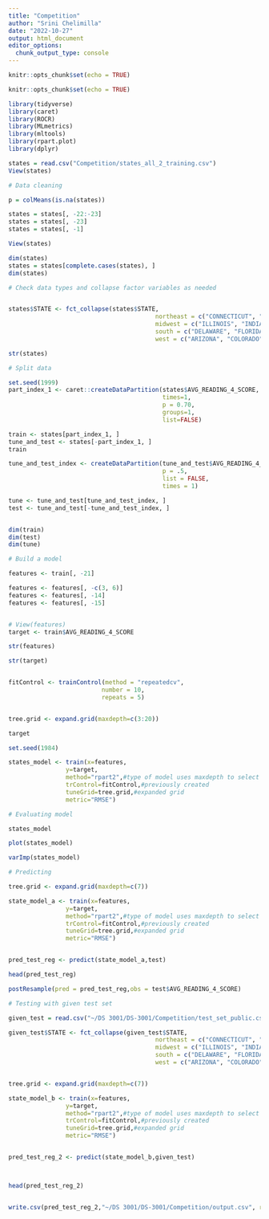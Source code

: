 ---
title: "Competition"
author: "Srini Chelimilla"
date: "2022-10-27"
output: html_document
editor_options: 
  chunk_output_type: console
---

```{r setup, include=FALSE}
knitr::opts_chunk$set(echo = TRUE)
```


```{r}
knitr::opts_chunk$set(echo = TRUE)

library(tidyverse)
library(caret)
library(ROCR)
library(MLmetrics)
library(mltools)
library(rpart.plot)
library(dplyr)
```

```{r}

states = read.csv("Competition/states_all_2_training.csv")
View(states)
```

```{r}
# Data cleaning

p = colMeans(is.na(states))

states = states[, -22:-23]
states = states[, -23]
states = states[, -1]

View(states)

dim(states)
states = states[complete.cases(states), ]
dim(states)


```

```{r}
# Check data types and collapse factor variables as needed


states$STATE <- fct_collapse(states$STATE,
                                         northeast = c("CONNECTICUT", "MAINE", "MASSACHUSETTS", "NEW_HAMPSHIRE", "RHODE_ISLAND", "VERMONT", "NEW_JERSEY", "NEW_YORK", "PENNSYLVANIA"),
                                         midwest = c("ILLINOIS", "INDIANA", "MICHIGAN", "OHIO", "WISCONSIN", "IOWA", "KANSAS", "MINNESOTA", "MISSOURI", "NEBRASKA", "NORTH_DAKOTA", "SOUTH_DAKOTA"),
                                         south = c("DELAWARE", "FLORIDA", "GEORGIA", "MARYLAND", "NORTH_CAROLINA", "SOUTH_CAROLINA", "VIRGINIA", "WASHINGTON", "DISTRICT_OF_COLUMBIA", "WEST_VIRGINIA", "ALABAMA", "KENTUCKY", "MISSISSIPPI", "TENNESSEE", "ARKANSAS", "LOUISIANA", "OKLAHOMA", "TEXAS"),
                                         west = c("ARIZONA", "COLORADO", "IDAHO", "MONTANA", "NEVADA", "NEW_MEXICO", "UTAH", "WYOMING", "ALASKA", "CALIFORNIA", "HAWAII", "OREGON", "WASHINGTON"))

str(states)

```

```{r}
# Split data

set.seed(1999)
part_index_1 <- caret::createDataPartition(states$AVG_READING_4_SCORE,
                                           times=1,
                                           p = 0.70,
                                           groups=1,
                                           list=FALSE)

train <- states[part_index_1, ]
tune_and_test <- states[-part_index_1, ]
train

tune_and_test_index <- createDataPartition(tune_and_test$AVG_READING_4_SCORE,
                                           p = .5,
                                           list = FALSE,
                                           times = 1)

tune <- tune_and_test[tune_and_test_index, ]
test <- tune_and_test[-tune_and_test_index, ]


dim(train)
dim(test) 
dim(tune)

```




```{r}
# Build a model

features <- train[, -21]

features <- features[, -c(3, 6)]
features <- features[, -14]
features <- features[, -15]


# View(features)
target <- train$AVG_READING_4_SCORE

str(features)

str(target)


fitControl <- trainControl(method = "repeatedcv",
                          number = 10,
                          repeats = 5) 


tree.grid <- expand.grid(maxdepth=c(3:20))

target

set.seed(1984)

states_model <- train(x=features,
                y=target,
                method="rpart2",#type of model uses maxdepth to select a model
                trControl=fitControl,#previously created
                tuneGrid=tree.grid,#expanded grid
                metric="RMSE")
```



```{r}
# Evaluating model

states_model

plot(states_model)

varImp(states_model)

```


```{r}
# Predicting

tree.grid <- expand.grid(maxdepth=c(7))

state_model_a <- train(x=features,
                y=target,
                method="rpart2",#type of model uses maxdepth to select a model
                trControl=fitControl,#previously created
                tuneGrid=tree.grid,#expanded grid
                metric="RMSE")


pred_test_reg <- predict(state_model_a,test)

head(pred_test_reg)

postResample(pred = pred_test_reg,obs = test$AVG_READING_4_SCORE)

```

```{r}
# Testing with given test set

given_test = read.csv("~/DS 3001/DS-3001/Competition/test_set_public.csv")

given_test$STATE <- fct_collapse(given_test$STATE,
                                         northeast = c("CONNECTICUT", "MAINE", "MASSACHUSETTS", "NEW_HAMPSHIRE", "RHODE_ISLAND", "VERMONT", "NEW_JERSEY", "NEW_YORK", "PENNSYLVANIA"),
                                         midwest = c("ILLINOIS", "INDIANA", "MICHIGAN", "OHIO", "WISCONSIN", "IOWA", "KANSAS", "MINNESOTA", "MISSOURI", "NEBRASKA", "NORTH_DAKOTA", "SOUTH_DAKOTA"),
                                         south = c("DELAWARE", "FLORIDA", "GEORGIA", "MARYLAND", "NORTH_CAROLINA", "SOUTH_CAROLINA", "VIRGINIA", "WASHINGTON", "DISTRICT_OF_COLUMBIA", "WEST_VIRGINIA", "ALABAMA", "KENTUCKY", "MISSISSIPPI", "TENNESSEE", "ARKANSAS", "LOUISIANA", "OKLAHOMA", "TEXAS"),
                                         west = c("ARIZONA", "COLORADO", "IDAHO", "MONTANA", "NEVADA", "NEW_MEXICO", "UTAH", "WYOMING", "ALASKA", "CALIFORNIA", "HAWAII", "OREGON", "WASHINGTON"))


tree.grid <- expand.grid(maxdepth=c(7))

state_model_b <- train(x=features,
                y=target,
                method="rpart2",#type of model uses maxdepth to select a model
                trControl=fitControl,#previously created
                tuneGrid=tree.grid,#expanded grid
                metric="RMSE")


pred_test_reg_2 <- predict(state_model_b,given_test)



head(pred_test_reg_2)


write.csv(pred_test_reg_2,"~/DS 3001/DS-3001/Competition/output.csv", row.names = FALSE)

```

